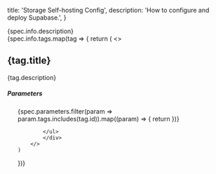 

  title: 'Storage Self-hosting Config',
  description: 'How to configure and deploy Supabase.',
}

<div>{spec.info.description}</div>

<div>
{spec.info.tags.map(tag => {
    return (
        <>
            <h2 className="text-scale-1200">{tag.title}</h2>
            <p className="text-scale-1000">{tag.description}</p>
            <div className="not-prose">
            <h5 className="text-base text-scale-1200 mb-3">Parameters</h5>
            <ul>
                {spec.parameters.filter(param => param.tags.includes(tag.id)).map((param) => {
                    return <Param name={param.title} type={param.type} description={param.description} required={param.required} />
                })}

            </ul>
            </div>
        </>
    )

})}

</div>


